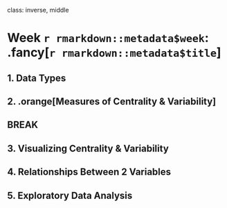 
class: inverse, middle

# Week `r rmarkdown::metadata$week`: .fancy[`r rmarkdown::metadata$title`]

## 1. Data Types
## 2. .orange[Measures of Centrality & Variability]

## BREAK

## 3. Visualizing Centrality & Variability
## 4. Relationships Between 2 Variables
## 5. Exploratory Data Analysis
